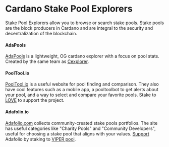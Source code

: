 # Cardano Stake Pool Explorers

Stake Pool Explorers allow you to browse or search stake pools. Stake pools are the block producers in Cardano and are integral to the security and decentralization of the blockchain. 

#### AdaPools
[AdaPools](https://adapools.org/) is a lightweight, OG cardano explorer with a focus on pool stats. Created by the same team as [Cexplorer](https://cexplorer.io/).

#### PoolTool.io
[PoolTool.io](https://pooltool.io/) is a useful website for pool finding and comparison. They also have cool features such as a mobile app, a pooltoolbot to get alerts about your pool, and a way to select and compare your favorite pools. Stake to [LOVE](https://pooltool.io/pool/95c4956f7a137f7fe9c72f2e831e6038744b6307d00143b2447e6443/epochs) to support the project. 

#### Adafolio.io
[Adafolio.com](https://adafolio.com/) collects community-created stake pools portfolios. The site has useful categories like "Charity Pools" and "Community Developers", useful for choosing a stake pool that aligns with your values. [Support](https://adafolio.com/support) Adafolio by staking to [VIPER pool](https://viperstaking.com/). 